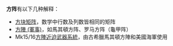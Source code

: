 '''方阵'''有以下几种解释：
* [[方块矩阵|方块矩阵]]，数学中行数及列数皆相同的矩阵
* [[方陣_(軍事)|方陣 (軍事)]]，如馬其頓方阵、罗马方阵（龜甲阵）
* Mk15/16[[方陣近迫武器系統|方陣近迫武器系統]]，由古希臘馬其頓方陣和美國海軍使用
{{disambig|Cat=二字消歧義}}